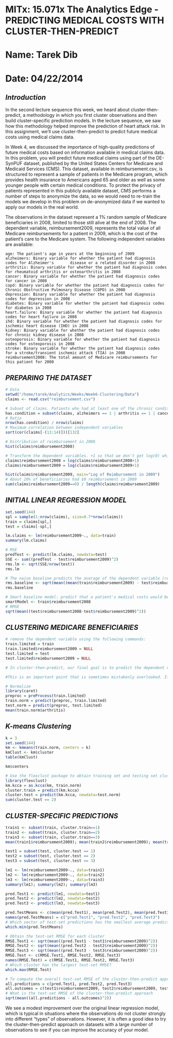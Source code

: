 MITx: 15.071x The Analytics Edge - PREDICTING MEDICAL COSTS WITH CLUSTER-THEN-PREDICT
========================================================
# Name: Tarek Dib
# Date: 04/22/2014

## *Introduction*
In the second lecture sequence this week, we heard about cluster-then-predict, a methodology in which you first cluster observations and then build cluster-specific prediction models. In the lecture sequence, we saw how this methodology helped improve the prediction of heart attack risk. In this assignment, we'll use cluster-then-predict to predict future medical costs using medical claims data.

In Week 4, we discussed the importance of high-quality predictions of future medical costs based on information available in medical claims data. In this problem, you will predict future medical claims using part of the DE-SynPUF dataset, published by the United States Centers for Medicare and Medicaid Services (CMS). This dataset, available in reimbursement.csv, is structured to represent a sample of patients in the Medicare program, which provides health insurance to Americans aged 65 and older as well as some younger people with certain medical conditions. To protect the privacy of patients represented in this publicly available dataset, CMS performs a number of steps to anonymize the data, so we would need to re-train the models we develop in this problem on de-anonymized data if we wanted to apply our models in the real world.

The observations in the dataset represent a 1% random sample of Medicare beneficiaries in 2008, limited to those still alive at the end of 2008. The dependent variable, reimbursement2009, represents the total value of all Medicare reimbursements for a patient in 2009, which is the cost of the patient's care to the Medicare system. The following independent variables are available:

    age: The patient's age in years at the beginning of 2009
    alzheimers: Binary variable for whether the patient had diagnosis codes for Alzheimer's       disease or a related disorder in 2008
    arthritis: Binary variable for whether the patient had diagnosis codes for rheumatoid arthritis or osteoarthritis in 2008
    cancer: Binary variable for whether the patient had diagnosis codes for cancer in 2008
    copd: Binary variable for whether the patient had diagnosis codes for Chronic Obstructive Pulmonary Disease (COPD) in 2008
    depression: Binary variable for whether the patient had diagnosis codes for depression in 2008
    diabetes: Binary variable for whether the patient had diagnosis codes for diabetes in 2008
    heart.failure: Binary variable for whether the patient had diagnosis codes for heart failure in 2008
    ihd: Binary variable for whether the patient had diagnosis codes for ischemic heart disease (IHD) in 2008
    kidney: Binary variable for whether the patient had diagnosis codes for chronic kidney disease in 2008
    osteoporosis: Binary variable for whether the patient had diagnosis codes for osteoporosis in 2008
    stroke: Binary variable for whether the patient had diagnosis codes for a stroke/transient ischemic attack (TIA) in 2008
    reimbursement2008: The total amount of Medicare reimbursements for this patient for 2008

## *PREPARING THE DATASET*
```r
# Data
setwd("/home/tarek/Analytics/Weeks/Week6-Clustering/Data")
claims <- read.csv("reimbursement.csv")

# Subset of claims. Patients who had at least one of the chronic conditions
has.condition = subset(claims, alzheimers == 1 | arthritis == 1 | cancer == 1 | copd == 1 | depression == 1 | diabetes == 1 | heart.failure == 1 | ihd == 1 | kidney == 1 | osteoporosis == 1 | stroke == 1)
# Ratio
nrow(has.condition) / nrow(claims)
# Maximum correlation between independent variables
sort(cor(claims[-(13:14)]))[132]

# Distribution of reimbursement in 2008
hist(claims$reimbursement2008)

# Transform the dependent variables. +1 so that we don't get log(0) which is -infinity
claims$reimbursement2008 = log(claims$reimbursement2008+1)
claims$reimbursement2009 = log(claims$reimbursement2009+1)

hist(claims$reimbursement2009, main="Log of Reimbursement in 2009")
# About 20% of beneficiaries had $0 reimbursement in 2009
sum(claims$reimbursement2009==0) / length(claims$reimbursement2009)
```

## *INITIAL LINEAR REGRESSION MODEL*
```r
set.seed(144)
spl = sample(1:nrow(claims), size=0.7*nrow(claims))
train = claims[spl,]
test = claims[-spl,]

lm.claims <- lm(reimbursement2009~., data=train)
summary(lm.claims)

# MSE
predTest <- predict(lm.claims, newdata=test)
SSE <- sum((predTest - test$reimbursement2009)^2)
rms.lm <- sqrt(SSE/nrow(test))
rms.lm

# The naive baseline predicts the average of the dependent variable (reimbursement2009) on the training set! baseline model is mean(train$reimbursement2009). The testing MSE is:
rms.baseline <- sqrt(mean((mean(train$reimbursement2009) - test$reimbursement2009)^2))
rms.baseline

# Smart baseline model: predict that a patient's medical costs would be equal to their costs in the previous year
smartModel <- train$reimbursement2008
# RMSE
sqrt(mean((test$reimbursement2008-test$reimbursement2009)^2))
```

## *CLUSTERING MEDICARE BENEFICIARIES*
```r
# remove the dependent variable using the following commands:
train.limited = train
train.limited$reimbursement2009 = NULL
test.limited = test
test.limited$reimbursement2009 = NULL

# In cluster-then-predict, our final goal is to predict the dependent variable, which is unknown to us at the time of prediction. Therefore, if we need to know the outcome value to perform the clustering, the methodology is no longer useful for prediction of an unknown outcome value.

#This is an important point that is sometimes mistakenly overlooked. If you use the outcome value to cluster, you might conclude your method strongly outperforms a non-clustering alternative. However, this is because it is using the outcome to determine the clusters, which is not valid.

# Normalize
library(caret)
preproc = preProcess(train.limited)
train.norm = predict(preproc, train.limited)
test.norm = predict(preproc, test.limited)
mean(train.norm$arthritis)
```

## *K-means Clustering*
```r
k = 3
set.seed(144)
km <- kmeans(train.norm, centers = k)
kmClust <- km$cluster
table(kmClust)

km$centers

# Use the flexclust package to obtain training set and testing set cluster assignments for our observations
library(flexclust)
km.kcca = as.kcca(km, train.norm)
cluster.train = predict(km.kcca)
cluster.test = predict(km.kcca, newdata=test.norm)
sum(cluster.test == 2)
```

## *CLUSTER-SPECIFIC PREDICTIONS*
```r
train1 <- subset(train, cluster.train==1)
train2 <- subset(train, cluster.train==2)
train3 <- subset(train, cluster.train==3)
mean(train1$reimbursement2009); mean(train2$reimbursement2009); mean(train3$reimbursement2009)

test1 = subset(test, cluster.test == 1)
test2 = subset(test, cluster.test == 2)
test3 = subset(test, cluster.test == 3)

lm1 <- lm(reimbursement2009~., data=train1)
lm2 <- lm(reimbursement2009~., data=train2)
lm3 <- lm(reimbursement2009~., data=train3)
summary(lm1); summary(lm2); summary(lm3)

pred.Test1 <- predict(lm1, newdata=test1)
pred.Test2 <- predict(lm2, newdata=test2)
pred.Test3 <- predict(lm3, newdata=test3)

pred.TestMeans <- c(mean(pred.Test1), mean(pred.Test2), mean(pred.Test3))
names(pred.TestMeans) = c("pred.Test1", "pred.Test2", "pred.Test3")
# Which vector of test-set predictions has the smallest average predicted reimbursement amount?
which.min(pred.TestMeans)

# Obtain the test-set RMSE for each cluster
RMSE.Test1 <- sqrt(mean((pred.Test1 - test1$reimbursement2009)^2))
RMSE.Test2 <- sqrt(mean((pred.Test2 - test2$reimbursement2009)^2))
RMSE.Test3 <- sqrt(mean((pred.Test3 - test3$reimbursement2009)^2))
RMSE.Test <- c(RMSE.Test1, RMSE.Test2, RMSE.Test3)
names(RMSE.Test) = c(RMSE.Test1, RMSE.Test2, RMSE.Test3)
# Which cluster has the largest test-set RMSE?
which.max(RMSE.Test)

# To compute the overall test-set RMSE of the cluster-then-predict approach, we can combine all the test-set predictions into a single vector and all the true outcomes into a single vector.
all.predictions = c(pred.Test1, pred.Test2, pred.Test3)
all.outcomes = c(test1$reimbursement2009, test2$reimbursement2009, test3$reimbursement2009)
# What is the test-set RMSE of the cluster-then-predict approach
sqrt(mean((all.predictions - all.outcomes)^2))
```

We see a modest improvement over the original linear regression model, which is typical in situations where the observations do not cluster strongly into different "types" of observations. However, it is often a good idea to try the cluster-then-predict approach on datasets with a large number of observations to see if you can improve the accuracy of your model.